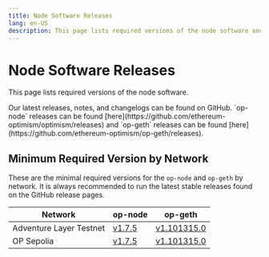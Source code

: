 ```yaml
---
title: Node Software Releases
lang: en-US
description: This page lists required versions of the node software and how to stay up to date.
---
```



# Node Software Releases

This page lists required versions of the node software.

<Callout type="info">
  Our latest releases, notes, and changelogs can be found on GitHub. `op-node` releases can be found [here](https://github.com/ethereum-optimism/optimism/releases)
  and `op-geth` releases can be found [here](https://github.com/ethereum-optimism/op-geth/releases).
</Callout>

## Minimum Required Version by Network

These are the minimal required versions for the `op-node` and `op-geth` by network. It is always
recommended to run the latest stable releases found on the GitHub release pages.

| Network    | op-node                                                                               | op-geth                                                                              |
| ---------- | ------------------------------------------------------------------------------------- | ------------------------------------------------------------------------------------ |
| Adventure Layer Testnet | [v1.7.5](https://github.com/ethereum-optimism/optimism/releases/tag/op-node%2Fv1.7.5) | [v1.101315.0](https://github.com/ethereum-optimism/op-geth/releases/tag/v1.101315.0) |
| OP Sepolia | [v1.7.5](https://github.com/ethereum-optimism/optimism/releases/tag/op-node%2Fv1.7.5) | [v1.101315.0](https://github.com/ethereum-optimism/op-geth/releases/tag/v1.101315.0) |
